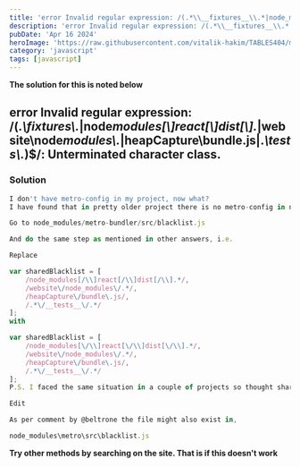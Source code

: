 ```yaml
---
title: 'error Invalid regular expression: /(.*\\__fixtures__\\.*|node_modules[\\\]react[\\\]dist[\\\].*|website\\node_modules\\.*|heapCapture\\bundle\.js|.*\\__tests__\\.*)$/: Unterminated character class.'
description: 'error Invalid regular expression: /(.*\\__fixtures__\\.*|node_modules[\\\]react[\\\]dist[\\\].*|website\\node_modules\\.*|heapCapture\\bundle\.js|.*\\__tests__\\.*)$/: Unterminated character class.'
pubDate: 'Apr 16 2024'
heroImage: 'https://raw.githubusercontent.com/vitalik-hakim/TABLES404/main/error_b/JavaScript.png'
category: 'javascript'
tags: [javascript]
---
```


**The solution for this is noted below**

## error Invalid regular expression: /(._\\**fixtures**\\._|node*modules[\\\]react[\\\]dist[\\\].*|website\\node*modules\\.*|heapCapture\\bundle\.js|._\\**tests**\\._)$/: Unterminated character class.

### Solution

```javascript
I don't have metro-config in my project, now what?
I have found that in pretty older project there is no metro-config in node_modules. If it is the case with you, then,

Go to node_modules/metro-bundler/src/blacklist.js

And do the same step as mentioned in other answers, i.e.

Replace

var sharedBlacklist = [
    /node_modules[/\\]react[/\\]dist[/\\].*/,
    /website\/node_modules\/.*/,
    /heapCapture\/bundle\.js/,
    /.*\/__tests__\/.*/
];
with

var sharedBlacklist = [
    /node_modules[\/\\]react[\/\\]dist[\/\\].*/,
    /website\/node_modules\/.*/,
    /heapCapture\/bundle\.js/,
    /.*\/__tests__\/.*/
];
P.S. I faced the same situation in a couple of projects so thought sharing it might help someone.

Edit

As per comment by @beltrone the file might also exist in,

node_modules\metro\src\blacklist.js
```

**Try other methods by searching on the site. That is if this doesn't work**
